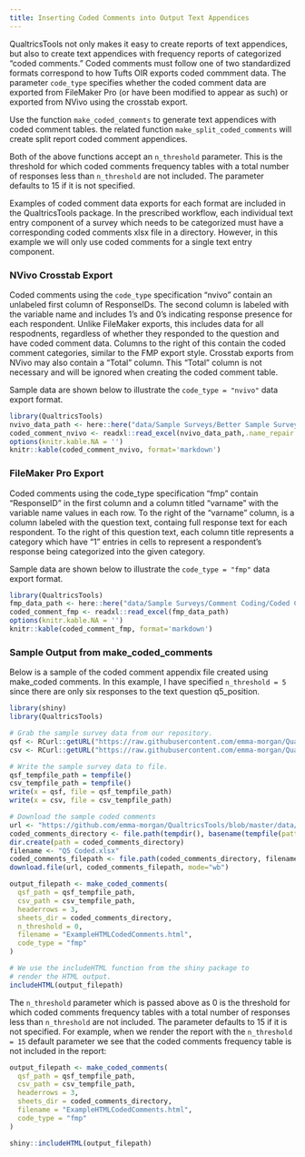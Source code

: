 ```yaml
---
title: Inserting Coded Comments into Output Text Appendices
---
```


QualtricsTools not only makes it easy to create reports of text appendices, but 
also to create text appendices with frequency reports of categorized "coded comments."
Coded comments must follow one of two standardized formats correspond to 
how Tufts OIR exports coded commment data. The parameter `code_type` specifies whether
the coded comment data are exported from FileMaker Pro (or have been modified to appear as such)
or exported from NVivo using the crosstab export.

Use the function `make_coded_comments` to generate text appendices with coded comment tables.
the related function `make_split_coded_comments` will create split report coded comment appendices.

Both of the above functions accept an `n_threshold` parameter. This is the threshold for which coded comments frequency tables with a total number of responses less than `n_threshold` are not included. The parameter defaults to 15 if it is not specified.

Examples of coded comment data exports for each format are included in the QualtricsTools package.
In the prescribed workflow, each individual text entry component of a survey 
which needs to be categorized must have a corresponding coded comments xlsx file
in a directory. However, in this example we will only use coded comments 
for a single text entry component. 

### NVivo Crosstab Export

Coded comments using the `code_type` specification "nvivo" contain an unlabeled first column
of ResponseIDs. The second column is labeled with the variable name and includes 1's and 0's indicating
response presence for each respondent. Unlike FileMaker exports, this includes data for all respodnents,
regardless of whether they responded to the question and have coded comment data. Columns to the right of this
contain the coded comment categories, similar to the FMP export style. Crosstab exports from NVivo
may also contain a "Total" column. This "Total" column is not necessary and will be ignored
when creating the coded comment table.

Sample data are shown below to illustrate the `code_type = "nvivo"` data export format.

```r
library(QualtricsTools)
nvivo_data_path <- here::here("data/Sample Surveys/Better Sample Survey/Comment Coding NVivo/Q5 Coded_NVivo.xlsx")
coded_comment_nvivo <- readxl::read_excel(nvivo_data_path,.name_repair = "minimal")
options(knitr.kable.NA = '')
knitr::kable(coded_comment_nvivo, format='markdown')

```

### FileMaker Pro Export
Coded comments using the code_type specification "fmp" contain "ResponseID" 
in the first column and a column titled "varname" with the variable name
values in each row. To the right of the "varname" column, is a column labeled with the question text,
containg full response text for each respondent. To the right of this question text, each column title 
represents a category which have "1" entries in cells to represent a respondent's
response being categorized into the given category. 

Sample data are shown below to illustrate the `code_type = "fmp"` data export format.

```r
library(QualtricsTools)
fmp_data_path <- here::here("data/Sample Surveys/Comment Coding/Coded Comments/Q5 Coded.xlsx")
coded_comment_fmp <- readxl::read_excel(fmp_data_path)
options(knitr.kable.NA = '')
knitr::kable(coded_comment_fmp, format='markdown')

```

### Sample Output from make_coded_comments

Below is a sample of the coded comment appendix file created using make_coded comments.
In this example, I have specified `n_threshold = 5` since there are only six responses
to the text question q5_position.



```r
library(shiny)
library(QualtricsTools)

# Grab the sample survey data from our repository.
qsf <- RCurl::getURL("https://raw.githubusercontent.com/emma-morgan/QualtricsTools/master/data/Sample%20Surveys/Better%20Sample%20Survey/Better_Sample_Survey.qsf")
csv <- RCurl::getURL("https://raw.githubusercontent.com/emma-morgan/QualtricsTools/master/data/Sample%20Surveys/Better%20Sample%20Survey/Better_Sample_Survey.csv")

# Write the sample survey data to file.
qsf_tempfile_path = tempfile()
csv_tempfile_path = tempfile()
write(x = qsf, file = qsf_tempfile_path)
write(x = csv, file = csv_tempfile_path)

# Download the sample coded comments
url <- "https://github.com/emma-morgan/QualtricsTools/blob/master/data/Sample%20Surveys/Comment%20Coding/Coded%20Comments/Q5%20Coded.xlsx?raw=true"
coded_comments_directory <- file.path(tempdir(), basename(tempfile(pattern="")))
dir.create(path = coded_comments_directory)
filename <- "Q5 Coded.xlsx"
coded_comments_filepath <- file.path(coded_comments_directory, filename)
download.file(url, coded_comments_filepath, mode="wb")
```

```r
output_filepath <- make_coded_comments(
  qsf_path = qsf_tempfile_path,
  csv_path = csv_tempfile_path,
  headerrows = 3, 
  sheets_dir = coded_comments_directory,
  n_threshold = 0,
  filename = "ExampleHTMLCodedComments.html",
  code_type = "fmp"
)
```

```r
# We use the includeHTML function from the shiny package to 
# render the HTML output.
includeHTML(output_filepath)
```


The `n_threshold` parameter which is passed above as 0 is the threshold for which coded comments frequency tables with a total number of responses less than `n_threshold` are not included. The parameter defaults to 15 if it is not specified. For example, when we render the report with the `n_threshold = 15` default parameter we see that the coded comments frequency table is not included in the report:

```r
output_filepath <- make_coded_comments(
  qsf_path = qsf_tempfile_path,
  csv_path = csv_tempfile_path,
  headerrows = 3, 
  sheets_dir = coded_comments_directory,
  filename = "ExampleHTMLCodedComments.html",
  code_type = "fmp"
)

shiny::includeHTML(output_filepath)
```
